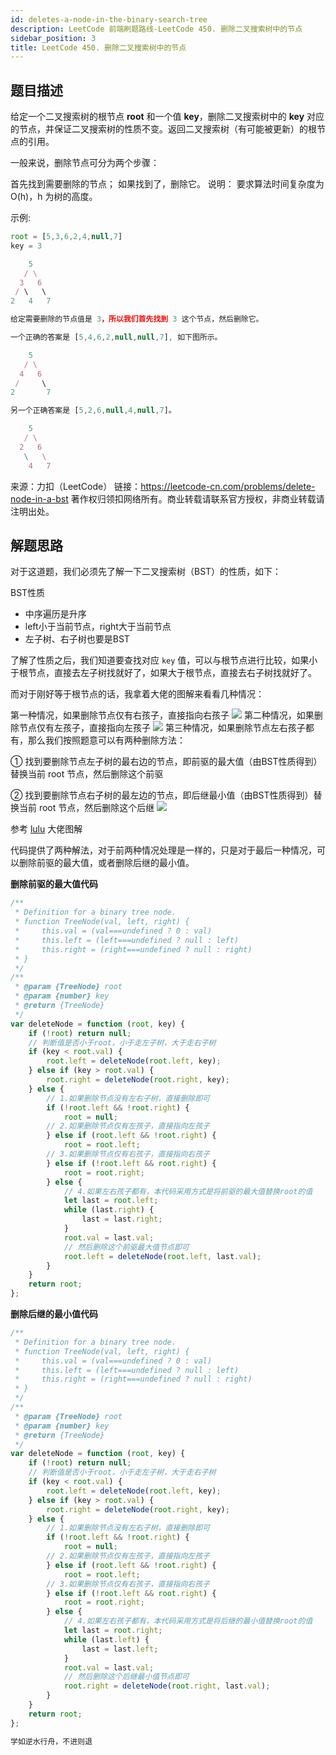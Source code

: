 ```yaml
---
id: deletes-a-node-in-the-binary-search-tree
description: LeetCode 前端刷题路线-LeetCode 450. 删除二叉搜索树中的节点
sidebar_position: 3
title: LeetCode 450. 删除二叉搜索树中的节点
---
```



## 题目描述
给定一个二叉搜索树的根节点 **root** 和一个值 **key**，删除二叉搜索树中的 **key** 对应的节点，并保证二叉搜索树的性质不变。返回二叉搜索树（有可能被更新）的根节点的引用。

一般来说，删除节点可分为两个步骤：

首先找到需要删除的节点；
如果找到了，删除它。
说明： 要求算法时间复杂度为 O(h)，h 为树的高度。

示例:

```javascript
root = [5,3,6,2,4,null,7]
key = 3

    5
   / \
  3   6
 / \   \
2   4   7

给定需要删除的节点值是 3，所以我们首先找到 3 这个节点，然后删除它。

一个正确的答案是 [5,4,6,2,null,null,7], 如下图所示。

    5
   / \
  4   6
 /     \
2       7

另一个正确答案是 [5,2,6,null,4,null,7]。

    5
   / \
  2   6
   \   \
    4   7
```

来源：力扣（LeetCode）
链接：https://leetcode-cn.com/problems/delete-node-in-a-bst
著作权归领扣网络所有。商业转载请联系官方授权，非商业转载请注明出处。




## 解题思路
对于这道题，我们必须先了解一下二叉搜索树（BST）的性质，如下：

BST性质
- 中序遍历是升序
- left小于当前节点，right大于当前节点
- 左子树、右子树也要是BST


了解了性质之后，我们知道要查找对应 `key` 值，可以与根节点进行比较，如果小于根节点，直接去左子树找就好了，如果大于根节点，直接去右子树找就好了。

而对于刚好等于根节点的话，我拿着大佬的图解来看看几种情况：


第一种情况，如果删除节点仅有右孩子，直接指向右孩子
![](https://img-blog.csdnimg.cn/20200924222416522.png?x-oss-process=image/watermark,type_ZmFuZ3poZW5naGVpdGk,shadow_10,text_aHR0cHM6Ly9ibG9nLmNzZG4ubmV0L3dlaXhpbl80MjQyOTcxOA==,size_16,color_FFFFFF,t_70#pic_center)
第二种情况，如果删除节点仅有左孩子，直接指向左孩子
![](https://img-blog.csdnimg.cn/2020092422242489.png?x-oss-process=image/watermark,type_ZmFuZ3poZW5naGVpdGk,shadow_10,text_aHR0cHM6Ly9ibG9nLmNzZG4ubmV0L3dlaXhpbl80MjQyOTcxOA==,size_16,color_FFFFFF,t_70#pic_center)
第三种情况，如果删除节点左右孩子都有，那么我们按照题意可以有两种删除方法：

① 找到要删除节点左子树的最右边的节点，即前驱的最大值（由BST性质得到）替换当前 root 节点，然后删除这个前驱

② 找到要删除节点右子树的最左边的节点，即后继最小值（由BST性质得到）替换当前 root 节点，然后删除这个后继
![](https://img-blog.csdnimg.cn/20200924222430454.png?x-oss-process=image/watermark,type_ZmFuZ3poZW5naGVpdGk,shadow_10,text_aHR0cHM6Ly9ibG9nLmNzZG4ubmV0L3dlaXhpbl80MjQyOTcxOA==,size_16,color_FFFFFF,t_70#pic_center)



参考 <a href="https://leetcode-cn.com/problems/delete-node-in-a-bst/solution/tu-jie-di-gui-shi-xian-shan-chu-bstzhong-de-jie-di/">lulu</a> 大佬图解

代码提供了两种解法，对于前两种情况处理是一样的，只是对于最后一种情况，可以删除前驱的最大值，或者删除后继的最小值。

**删除前驱的最大值代码**

```javascript
/**
 * Definition for a binary tree node.
 * function TreeNode(val, left, right) {
 *     this.val = (val===undefined ? 0 : val)
 *     this.left = (left===undefined ? null : left)
 *     this.right = (right===undefined ? null : right)
 * }
 */
/**
 * @param {TreeNode} root
 * @param {number} key
 * @return {TreeNode}
 */
var deleteNode = function (root, key) {
    if (!root) return null;
    // 判断值是否小于root，小于走左子树，大于走右子树
    if (key < root.val) {
        root.left = deleteNode(root.left, key);
    } else if (key > root.val) {
        root.right = deleteNode(root.right, key);
    } else {
        // 1.如果删除节点没有左右子树，直接删除即可
        if (!root.left && !root.right) {
            root = null;
        // 2.如果删除节点仅有左孩子，直接指向左孩子
        } else if (root.left && !root.right) {
            root = root.left;
        // 3.如果删除节点仅有右孩子，直接指向右孩子
        } else if (!root.left && root.right) {
            root = root.right;
        } else {
            // 4.如果左右孩子都有，本代码采用方式是将前驱的最大值替换root的值
            let last = root.left;
            while (last.right) {
                last = last.right;
            }
            root.val = last.val;
            // 然后删除这个前驱最大值节点即可
            root.left = deleteNode(root.left, last.val);
        }
    }
    return root;
};
```


**删除后继的最小值代码**

```javascript
/**
 * Definition for a binary tree node.
 * function TreeNode(val, left, right) {
 *     this.val = (val===undefined ? 0 : val)
 *     this.left = (left===undefined ? null : left)
 *     this.right = (right===undefined ? null : right)
 * }
 */
/**
 * @param {TreeNode} root
 * @param {number} key
 * @return {TreeNode}
 */
var deleteNode = function (root, key) {
    if (!root) return null;
    // 判断值是否小于root，小于走左子树，大于走右子树
    if (key < root.val) {
        root.left = deleteNode(root.left, key);
    } else if (key > root.val) {
        root.right = deleteNode(root.right, key);
    } else {
        // 1.如果删除节点没有左右子树，直接删除即可
        if (!root.left && !root.right) {
            root = null;
        // 2.如果删除节点仅有左孩子，直接指向左孩子
        } else if (root.left && !root.right) {
            root = root.left;
        // 3.如果删除节点仅有右孩子，直接指向右孩子
        } else if (!root.left && root.right) {
            root = root.right;
        } else {
            // 4.如果左右孩子都有，本代码采用方式是将后继的最小值替换root的值
            let last = root.right;
            while (last.left) {
                last = last.left;
            }
            root.val = last.val;
            // 然后删除这个后继最小值节点即可
            root.right = deleteNode(root.right, last.val);
        }
    }
    return root;
};
```

```javascript
学如逆水行舟，不进则退
```


